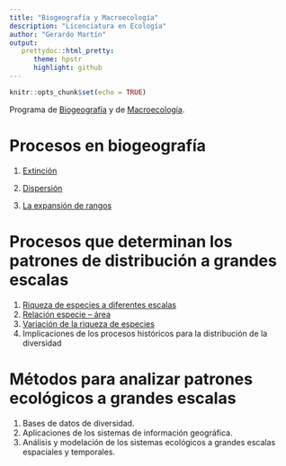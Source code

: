 ```yaml
---
title: "Biogeografía y Macroecología"
description: "Licenciatura en Ecología"
author: "Gerardo Martín"
output:
   prettydoc::html_pretty:
      theme: hpstr
      highlight: github
---
```


```r
knitr::opts_chunk$set(echo = TRUE)
```

Programa de [Biogeografía](Biogeografia.pdf) y de [Macroecología](Macroecologia.pdf).

# Procesos en biogeografía

1. [Extinción](Extincion.pdf)

2. [Dispersión](Dispersion.pdf)

3. [La expansión de rangos](Expansion.pdf)

# Procesos que determinan los patrones de distribución a grandes escalas

1. [Riqueza de especies a diferentes escalas](Riqueza-escalas.pdf)
2. [Relación especie – área](Spp-area.pdf)
3. [Variación de la riqueza de especies](Variacion-lat-lon-riqueza.pdf)
4. Implicaciones de los procesos históricos para la distribución de la diversidad

# Métodos para analizar patrones ecológicos a grandes escalas

1. Bases de datos de diversidad.
2. Aplicaciones de los sistemas de información geográfica.
3. Análisis y modelación de los sistemas ecológicos a grandes escalas espaciales y temporales.
